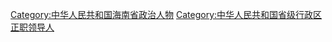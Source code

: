 [[Category:中华人民共和国海南省政治人物|Category:中华人民共和国海南省政治人物]]
[[Category:中华人民共和国省级行政区正职领导人|Category:中华人民共和国省级行政区正职领导人]]